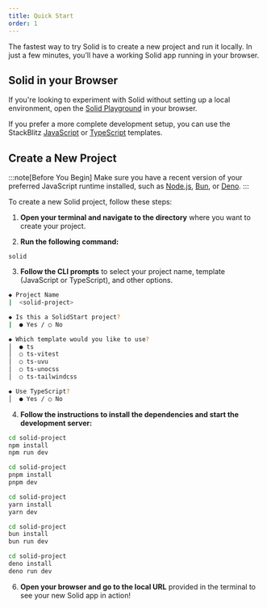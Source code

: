 ```yaml
---
title: Quick Start
order: 1
---
```


The fastest way to try Solid is to create a new project and run it locally.
In just a few minutes, you’ll have a working Solid app running in your browser.

## Solid in your Browser

If you're looking to experiment with Solid without setting up a local environment, open the [Solid Playground](https://playground.solidjs.com/) in your browser.

If you prefer a more complete development setup, you can use the StackBlitz [JavaScript](https://stackblitz.com/github/solidjs/templates/tree/master/js) or [TypeScript](https://stackblitz.com/github/solidjs/templates/tree/master/ts) templates.

## Create a New Project

:::note[Before You Begin]
Make sure you have a recent version of your preferred JavaScript runtime installed, such as [Node.js](https://nodejs.org/en), [Bun](https://bun.sh/), or [Deno](https://deno.com/).
:::

To create a new Solid project, follow these steps:

1. **Open your terminal and navigate to the directory** where you want to create your project.

2. **Run the following command:**

```package-create
solid
```

3. **Follow the CLI prompts** to select your project name, template (JavaScript or TypeScript), and other options.

```sh
◆ Project Name
|  <solid-project>

◆ Is this a SolidStart project?
|  ● Yes / ○ No

◆ Which template would you like to use?
│  ● ts
│  ○ ts-vitest
│  ○ ts-uvu
│  ○ ts-unocss
│  ○ ts-tailwindcss

◆ Use TypeScript?
│  ● Yes / ○ No
```

4. **Follow the instructions to install the dependencies and start the development server:**

```sh title="npm" tab="package-manager"
cd solid-project
npm install
npm run dev
```

```sh title="pnpm" tab="package-manager"
cd solid-project
pnpm install
pnpm dev
```

```sh title="yarn" tab="package-manager"
cd solid-project
yarn install
yarn dev
```

```sh title="bun" tab="package-manager"
cd solid-project
bun install
bun run dev
```

```sh title="deno" tab="package-manager"
cd solid-project
deno install
deno run dev
```

6. **Open your browser and go to the local URL** provided in the terminal to see your new Solid app in action!